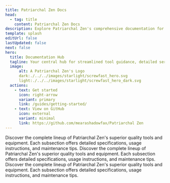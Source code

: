 ```yaml
---
title: Patriarchal Zen Docs
head:
  - tag: title
    content: Patriarchal Zen Docs
description: Explore Patriarchal Zen's comprehensive documentation for an in-depth look at our premium tools and construction services.
template: splash
editUrl: false
lastUpdated: false
next: false
hero:
  title: Documentation Hub
  tagline: Your central hub for streamlined tool guidance, detailed service docs, and project support.
  image:
      alt: A Patriarchal Zen's Logo
      dark:./../../images/starlight/screwfast_hero.svg
      light:./../../images/starlight/screwfast_hero_dark.svg
  actions:
    - text: Get started
      icon: right-arrow
      variant: primary
      link: /guides/getting-started/
    - text: View on GitHub
      icon: external
      variant: minimal
      link: https://github.com/mearashadowfax/Patriarchal Zen
---
```


<CardGrid stagger>

  <Card title="Quick Start Guides" icon="document">
      <YouTube videoId="vAfUrK9vGk4" title="HOW TO PRACTICE PATRIARCH ZEN BY THICH DUY LUC" />
  </Card>

  <Card title="Tools & Equipment" icon="seti:eslint">
    Discover the complete lineup of Patriarchal Zen's superior quality tools and equipment. Each subsection offers detailed specifications, usage instructions, and maintenance tips.
  </Card>

   <Card title="Construction Services" icon="seti:puppet">
    Discover the complete lineup of Patriarchal Zen's superior quality tools and equipment. Each subsection offers detailed specifications, usage instructions, and maintenance tips.
  </Card>

   <Card title="Advanced Topics" icon="seti:terraform">
    Discover the complete lineup of Patriarchal Zen's superior quality tools and equipment. Each subsection offers detailed specifications, usage instructions, and maintenance tips.
  </Card>
</CardGrid>

